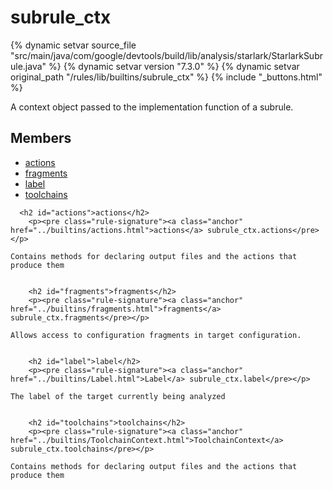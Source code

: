 <html devsite>
<head>
  <meta name="project_path" value="/_project.yaml">
  <meta name="book_path" value="/versions/7.3.0/_book.yaml">
</head>
<body>

<h1 class="page-title" id="modules.subrule_ctx">subrule_ctx</h1>

{% dynamic setvar source_file "src/main/java/com/google/devtools/build/lib/analysis/starlark/StarlarkSubrule.java" %}
{% dynamic setvar version "7.3.0" %}
{% dynamic setvar original_path "/rules/lib/builtins/subrule_ctx" %}
{% include "_buttons.html" %}
<!-- {% raw %} -->

A context object passed to the implementation function of a subrule.

<h2>Members</h2>
<ul>
    <li>
    <a href="#actions">actions</a>
  </li>
      <li>
    <a href="#fragments">fragments</a>
  </li>
      <li>
    <a href="#label">label</a>
  </li>
      <li>
    <a href="#toolchains">toolchains</a>
  </li>
  </ul>

      <h2 id="actions">actions</h2>
        <p><pre class="rule-signature"><a class="anchor" href="../builtins/actions.html">actions</a> subrule_ctx.actions</pre></p>

    Contains methods for declaring output files and the actions that produce them


        <h2 id="fragments">fragments</h2>
        <p><pre class="rule-signature"><a class="anchor" href="../builtins/fragments.html">fragments</a> subrule_ctx.fragments</pre></p>

    Allows access to configuration fragments in target configuration.


        <h2 id="label">label</h2>
        <p><pre class="rule-signature"><a class="anchor" href="../builtins/Label.html">Label</a> subrule_ctx.label</pre></p>

    The label of the target currently being analyzed


        <h2 id="toolchains">toolchains</h2>
        <p><pre class="rule-signature"><a class="anchor" href="../builtins/ToolchainContext.html">ToolchainContext</a> subrule_ctx.toolchains</pre></p>

    Contains methods for declaring output files and the actions that produce them



</body>
</html>

<!-- {% endraw %} -->
